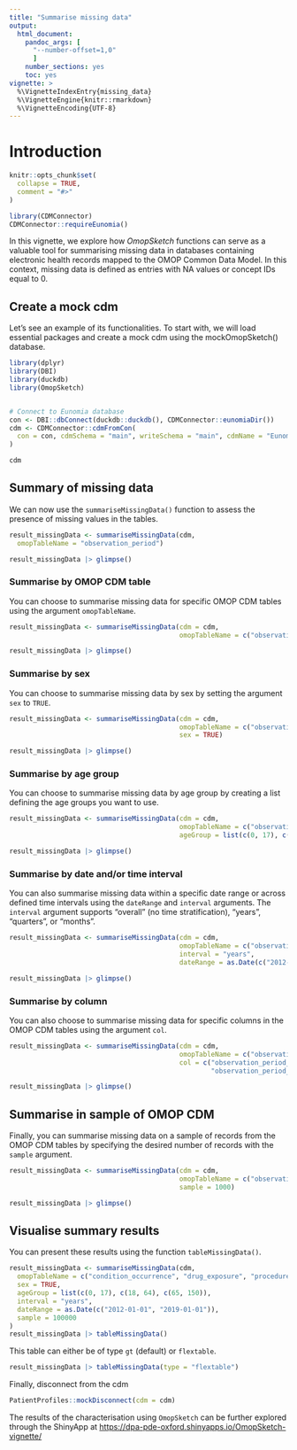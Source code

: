```yaml
---
title: "Summarise missing data"
output: 
  html_document:
    pandoc_args: [
      "--number-offset=1,0"
      ]
    number_sections: yes
    toc: yes
vignette: >
  %\VignetteIndexEntry{missing_data}
  %\VignetteEngine{knitr::rmarkdown}
  %\VignetteEncoding{UTF-8}
---
```


# Introduction

```r
knitr::opts_chunk$set(
  collapse = TRUE,
  comment = "#>"
)

library(CDMConnector)
CDMConnector::requireEunomia()
```

In this vignette, we explore how *OmopSketch* functions can serve as a valuable tool for summarising missing data in databases containing electronic health records mapped to the OMOP Common Data Model. In this context, missing data is defined as entries with NA values or concept IDs equal to 0.

## Create a mock cdm

Let's see an example of its functionalities. To start with, we will load essential packages and create a mock cdm using the mockOmopSketch() database.

```r
library(dplyr)
library(DBI)
library(duckdb)
library(OmopSketch)


# Connect to Eunomia database
con <- DBI::dbConnect(duckdb::duckdb(), CDMConnector::eunomiaDir())
cdm <- CDMConnector::cdmFromCon(
  con = con, cdmSchema = "main", writeSchema = "main", cdmName = "Eunomia"
)

cdm
```

## Summary of missing data

We can now use the `summariseMissingData()` function to assess the presence of missing values in the tables.

```r
result_missingData <- summariseMissingData(cdm,
  omopTableName = "observation_period")

result_missingData |> glimpse()
```

### Summarise by OMOP CDM table

You can choose to summarise missing data for specific OMOP CDM tables using the argument `omopTableName`.

```r
result_missingData <- summariseMissingData(cdm = cdm, 
                                           omopTableName = c("observation_period", "visit_occurrence", "condition_occurrence", "drug_exposure", "procedure_occurrence","device_exposure", "measurement", "observation", "death"))

result_missingData |> glimpse()
```

### Summarise by sex

You can choose to summarise missing data by sex by setting the argument `sex` to `TRUE`.

```r
result_missingData <- summariseMissingData(cdm = cdm, 
                                           omopTableName = c("observation_period", "visit_occurrence", "condition_occurrence", "drug_exposure", "procedure_occurrence","device_exposure", "measurement", "observation", "death"),
                                           sex = TRUE)

result_missingData |> glimpse()
```

### Summarise by age group

You can choose to summarise missing data by age group by creating a list defining the age groups you want to use.

```r
result_missingData <- summariseMissingData(cdm = cdm, 
                                           omopTableName = c("observation_period", "visit_occurrence", "condition_occurrence", "drug_exposure", "procedure_occurrence","device_exposure", "measurement", "observation", "death"), 
                                           ageGroup = list(c(0, 17), c(18, 64), c(65, 150)))

result_missingData |> glimpse()
```

### Summarise by date and/or time interval

You can also summarise missing data within a specific date range or across defined time intervals using the `dateRange` and `interval` arguments. The `interval` argument supports "overall" (no time stratification), "years", "quarters", or "months".

```r
result_missingData <- summariseMissingData(cdm = cdm, 
                                           omopTableName = c("observation_period", "visit_occurrence", "condition_occurrence", "drug_exposure", "procedure_occurrence","device_exposure", "measurement", "observation", "death"), 
                                           interval = "years",
                                           dateRange = as.Date(c("2012-01-01", "2019-01-01")))

result_missingData |> glimpse()
```

### Summarise by column

You can also choose to summarise missing data for specific columns in the OMOP CDM tables using the argument `col`.

```r
result_missingData <- summariseMissingData(cdm = cdm, 
                                           omopTableName = c("observation_period", "visit_occurrence", "condition_occurrence", "drug_exposure", "procedure_occurrence","device_exposure", "measurement", "observation", "death"),
                                           col = c("observation_period_start_date",
                                                   "observation_period_end_date"))

result_missingData |> glimpse()
```

## Summarise in sample of OMOP CDM

Finally, you can summarise missing data on a sample of records from the OMOP CDM tables by specifying the desired number of records with the `sample` argument.

```r
result_missingData <- summariseMissingData(cdm = cdm, 
                                           omopTableName = c("observation_period", "visit_occurrence", "condition_occurrence", "drug_exposure", "procedure_occurrence","device_exposure", "measurement", "observation", "death"),
                                           sample = 1000)

result_missingData |> glimpse()
```

## Visualise summary results

You can present these results using the function `tableMissingData()`.

```r
result_missingData <- summariseMissingData(cdm,
  omopTableName = c("condition_occurrence", "drug_exposure", "procedure_occurrence"),
  sex = TRUE,
  ageGroup = list(c(0, 17), c(18, 64), c(65, 150)),
  interval = "years",
  dateRange = as.Date(c("2012-01-01", "2019-01-01")),
  sample = 100000
)
result_missingData |> tableMissingData()
```
This table can either be of type `gt` (default) or `flextable`.

```r
result_missingData |> tableMissingData(type = "flextable")
```

Finally, disconnect from the cdm

```r
PatientProfiles::mockDisconnect(cdm = cdm)
```

The results of the characterisation using `OmopSketch` can be further explored through the ShinyApp at <https://dpa-pde-oxford.shinyapps.io/OmopSketch-vignette/>
